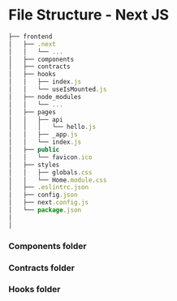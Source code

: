 # File Structure - Next JS

```jsx
├── frontend
│   ├── .next
│   │   └── ...
│   ├── components
│   ├── contracts
│   ├── hooks
│   │   ├── index.js
│   │   └── useIsMounted.js
│   ├── node_modules
│   │   └── ...
│   ├── pages
│   │   ├── api
│   │   │   └── hello.js
│   │   ├── _app.js
│   │   └── index.js
│   ├── public
│   │   └── favicon.ico
│   ├── styles
│   │   ├── globals.css
│   │   └── Home.module.css
│   ├── .eslintrc.json
│   ├── config.json
│   ├── next.config.js
│   └── package.json
│
│
```

### Components folder

### Contracts folder

### Hooks folder
